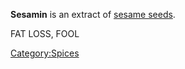 {{orphan|November 2006}}
'''Sesamin''' is an extract of [[sesame|sesame seeds]].

[[Category:Spices]]


{{ingredient-stub}}
FAT LOSS, FOOL